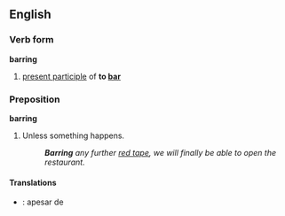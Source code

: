 ==English==
===Verb form===
'''barring'''
#[[present participle]] of '''to [[bar]]'''

===Preposition===
'''barring'''
#Unless something happens.
#: '''''Barring''' any further [[red tape]], we will finally be able to open the restaurant.''

====Translations====
*{{pt}}: apesar de